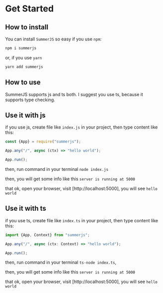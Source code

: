 # Get Started

## How to install

You can install `SummerJS` so easy if you use `npm`:
```js
npm i summerjs
```
or, if you use `yarn`
```js
yarn add summerjs
```

## How to use

SummerJS supports js and ts both. I suggest you use ts, because it supports type checking.

## Use it with js
if you use js, create file like `index.js` in your project, then type content like this:

```js
const {App} = require("summerjs");

App.any("/", async (ctx) => "hello world");

App.run();
```
then, run command in your terminal `node index.js`

then, you will get some info like this `server is running at 5000`

that ok, open your browser, visit [http://localhost:5000], you will see `hello world`

## Use it with ts
if you use ts, create file like `index.ts` in your project, then type content like this:
```js
import {App, Context} from "summerjs";

App.any("/", async (ctx: Context) => "hello world");

App.run();
```
then, run command in your terminal `ts-node index.ts`,

then, you will get some info like this `server is running at 5000`

that ok, open your browser, visit [http://localhost:5000], you will see `hello world`